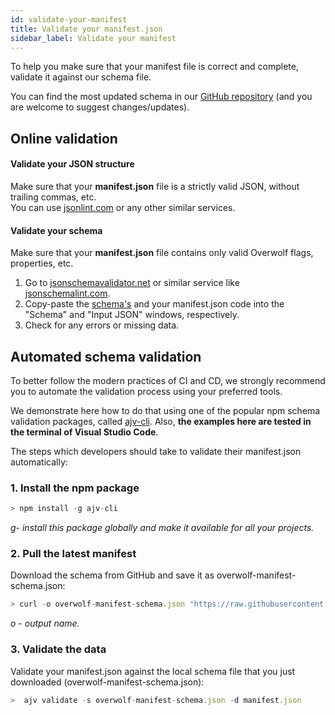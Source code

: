 ```yaml
---
id: validate-your-manifest
title: Validate your manifest.json
sidebar_label: Validate your manifest
---
```


To help you make sure that your manifest file is correct and complete, validate it against our schema file.

You can find the most updated schema in our <a href="https://github.com/overwolf/community-gists/blob/master/overwolf-manifest-schema.json" target="_blank">GitHub repository</a> (and you are welcome to suggest changes/updates).

## Online validation

#### Validate your JSON structure

Make sure that your **manifest.json** file is a strictly valid JSON, without trailing commas, etc.  
You can use <a href="https://jsonlint.com/" target="_blank">jsonlint.com</a> or any other similar services.

#### Validate your schema

Make sure that your **manifest.json** file contains only valid Overwolf flags, properties, etc.

1. Go to <a href="http://www.jsonschemavalidator.net" target="_blank">jsonschemavalidator.net</a> or similar service like <a href="http://www.jsonschemalint.com" target="_blank">jsonschemalint.com</a>.
2. Copy-paste the [schema's](https://raw.githubusercontent.com/overwolf/community-gists/master/overwolf-manifest-schema.json) and your manifest.json code into the "Schema" and "Input JSON" windows, respectively.
3. Check for any errors or missing data.

## Automated schema validation

To better follow the modern practices of CI and CD, we strongly recommend you to automate the validation process using your preferred tools.

We demonstrate here how to do that using one of the popular npm schema validation packages, called <a href="https://www.npmjs.com/package/ajv-cli" target="_blank">ajv-cli</a>.  Also, **the examples here are tested in the terminal of Visual Studio Code**.

The steps which developers should take to validate their manifest.json automatically:
 
  
### 1. Install the npm package

```js
> npm install -g ajv-cli
```

*g- install this package globally and make it available for all your projects.*

### 2. Pull the latest manifest

Download the schema from GitHub and save it as overwolf-manifest-schema.json: 

```js
> curl -o overwolf-manifest-schema.json "https://raw.githubusercontent.com/overwolf/community-gists/master/overwolf-manifest-schema.json"
```

*o - output name.*

### 3. Validate the data

Validate your manifest.json against the local schema file that you just downloaded (overwolf-manifest-schema.json):

```js
>  ajv validate -s overwolf-manifest-schema.json -d manifest.json
```
